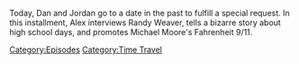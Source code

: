 {{DEFAULTSORT:
    #_EPISODE_0701:June 23, 2004
}}{{Episode
    | title           = June 23, 2004
    | caption         = [https://knowledgefight.libsyn.com/701-june-23-2004 Listen to this episode on Libsyn]
    | episodeNumber   = 701
    | length          = 01:17:47
    | airDate         = July 11, 2022
    | coverageDate    = June 23, 2004
    | episodeType     = [[:Category:Time Travel|Time Travel]]
    | previousEpisode = [[700: July 6, 2022]]
    | nextEpisode     = [[702: July 11-12, 2022]]
}}

{{Stub}}

Today, Dan and Jordan go to a date in the past to fulfill a special request.  In this installment, Alex interviews Randy Weaver, tells a bizarre story about high school days, and promotes Michael Moore's Fahrenheit 9/11.

[[Category:Episodes]]
[[Category:Time Travel]]
